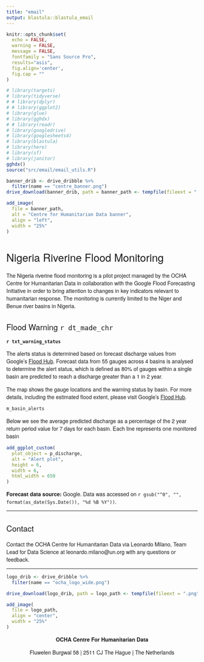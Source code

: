 ```yaml
---
title: "email"
output: blastula::blastula_email
---
```


<style type = "text/css">

h1, h2, h3 {
  font-family: Arvo, "Helvetica Neue", Helvetica, Arial, sans-serif;
  font-weight: normal
}

p {
  font-family: "Source Sans Pro", "Helvetica Neue", Helvetica, Arial, sans-serif
}

</style>


```r
knitr::opts_chunk$set(
  echo = FALSE,
  warning = FALSE,
  message = FALSE,
  fontfamily = "Sans Source Pro",
  results="asis",
  fig.align='center',
  fig.cap = "" 
)
```

```r
# library(targets)
# library(tidyverse)
# # library(dplyr)
# # library(ggplot2)
# library(glue)
# library(gghdx)
# # library(readr)
# library(googledrive)
# library(googlesheets4)
# library(blastula)
# library(here)
# library(sf)
# library(janitor)
gghdx()
source("src/email/email_utils.R")
```

```r
banner_drib <- drive_dribble %>%
  filter(name == "centre_banner.png")
drive_download(banner_drib, path = banner_path <- tempfile(fileext = ".png"))

add_image(
  file = banner_path,
  alt = "Centre for Humanitarian Data banner",
  align = "left",
  width = "25%"
)
```


# Nigeria Riverine Flood Monitoring

The Nigeria riverine flood monitoring is a pilot project managed by the OCHA Centre for Humanitarian Data in collaboration with the Google Flood Forecasting Initiative in order to bring attention to changes in key indicators relevant to humanitarian response. The monitoring is currently limited to the Niger and Benue river basins in Nigeria.

## Flood Warning `r dt_made_chr`

**`r txt_warning_status`**

The alerts status is determined based on forecast discharge values from Google's [Flood Hub](https://sites.research.google/floods). Forecast data from 55 gauges across 4 basins is analysed to determine the alert status, which is defined as 80% of gauges within a single basin are predicted to reach a discharge greater than a 1 in 2 year.

The map shows the gauge locations and the warning status by basin. For more details, including the estimated flood extent, please visit Google's [Flood Hub](https://sites.research.google/floods).

```r
m_basin_alerts
```

Below we see the average predicted discharge as a percentage of the 2 year return period value for 7 days for each basin. Each line represents one monitored basin

```r
add_ggplot_custom(
  plot_object = p_discharge,
  alt = "Alert plot",
  height = 6,
  width = 6,
  html_width = 650
)

```

**Forecast data source:** Google.
Data was accessed on `r gsub("^0", "", format(as_date(Sys.Date()), "%d %B %Y"))`. 

----

## Contact

Contact the OCHA Centre for Humanitarian Data via Leonardo Milano, Team Lead
for Data Science at leonardo.milano@un.org with any questions or feedback.

----

```r

logo_drib <- drive_dribble %>%
  filter(name == "ocha_logo_wide.png")

drive_download(logo_drib, path = logo_path <- tempfile(fileext = ".png"))

add_image(
  file = logo_path,
  align = "center",
  width = "25%"
)
```

<p>
<center>

<b> OCHA Centre For Humanitarian Data </b>

Fluwelen Burgwal 58 | 2511 CJ The Hague | The Netherlands

</center>
</p>
